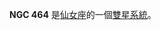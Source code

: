 {{NGCInfoBox|NGCID=NGC 464|發現者=恩斯特·威廉·勒伯萊希特·坦普爾|發現日期=1882年-月-日|其他編號=|曆元=J2000.0
|赤經=1時19分26.6秒|赤緯=34°57'21"|星座=仙女座|星體=雙星系統|星等=|表面亮度=|藍等=}}

'''NGC 464''' 是[[仙女座|仙女座]]的一個[[雙星系統|雙星系統]]。

{{NGCReference|464}}

{{Catalogs|NGC=464}}
